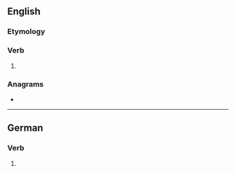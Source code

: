 ==English==

===Etymology===
{{suffix|turn|est|lang=en}}

===Verb===
{{head|en|verb form}}

# {{en-archaic second-person singular of|turn}}

===Anagrams===
* {{anagrams|en|entrust|nutters}}

----

==German==

===Verb===
{{head|de|verb form}}

# {{de-verb form of|turnen|2|s|k1}}